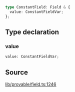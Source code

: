 ```ts
type ConstantField: Field & {
  value: ConstantFieldVar;
};
```

## Type declaration

### value

```ts
value: ConstantFieldVar;
```

## Source

[lib/provable/field.ts:1246](https://github.com/o1-labs/o1js/blob/fd7bd4b02f4f7cc1057cd423261d70c22275763a/src/lib/provable/field.ts#L1246)
